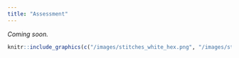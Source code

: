 ```yaml
---
title: "Assessment"
---
```


*Coming soon.*

```r
knitr::include_graphics(c("/images/stitches_white_hex.png", "/images/stitches_yellow_hex.png", "/images/stitches_green_hex.png", "/images/stitches_brown_hex.png"), error = FALSE) 
```